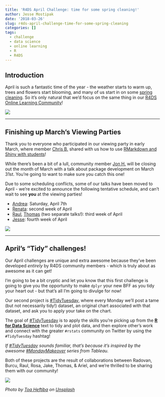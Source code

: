 ```yaml
---
title: 'R4DS April Challenge: time for some spring cleaning!'
author: Jesse Mostipak
date: '2018-03-26'
slug: r4ds-april-challenge-time-for-some-spring-cleaning
categories: []
tags:
  - challenge
  - data science
  - online learning
  - R
  - R4DS
---
```


## Introduction
April is such a fantastic time of the year - the weather starts to warm up, trees and flowers start blooming, and many of us start in on some [spring cleaning](https://en.wikipedia.org/wiki/Spring_cleaning). So it's only natural that we'd focus on the same thing in our [R4DS Online Learning Community](https://www.jessemaegan.com/post/r4ds-the-next-iteration/)!  

![](https://i.imgur.com/zcUzDrl.gif)  

***  
## Finishing up March's Viewing Parties  
Thank you to everyone who participated in our viewing party in early March, where member [Chris B.](https://twitter.com/kcat_km) shared with us how to use [RMarkdown and Shiny with students](https://www.youtube.com/watch?v=O04l-LpmoE8)!  

While there's been a bit of a lull, community member [Jon H.](https://twitter.com/JonTheGeek) will be closing out the month of March with a talk about package development on March 31st. You're going to want to make sure you catch this one!  

Due to some scheduling conflicts, some of our talks have been moved to April - we're excited to announce the following tentative schedule, and can't wait to see **you** at the viewing parties!  

* [Andrea](https://twitter.com/unsorsodicorda): Saturday, April 7th
* [Renata](https://twitter.com/renatagerecke): second week of April
* [Raul](https://twitter.com/raviolli77), [Thomas](https://twitter.com/thomas_mock) (two separate talks!): third week of April  
* [Jesse](https://twitter.com/kierisi): fourth week of April

![](https://media.giphy.com/media/94iS62lx8CRQA/giphy.gif)

*** 
## April's "Tidy" challenges!
Our April challenges are unique and extra awesome because they've been developed _entirely_ by R4DS community members - which is truly about as awesome as it can get!  

I'm going to be a bit cryptic and let you know that this first challenge is going to give you the opportunity to make `dplyr` your new BFF as you tidy your heart out - but that's all I'm going to divulge for now! 

Our second project is [#TidyTuesday](https://github.com/rfordatascience/tidytuesday/blob/master/README.md), where every Monday we'll post a tame (but not necessarily tidy!) dataset, an original chart associated with that dataset, and ask you to apply your take on the chart. 

The goal of [#TidyTuesday](https://github.com/rfordatascience/tidytuesday/blob/master/README.md) is to apply the skills you're picking up from the [**R for Data Science**](http://r4ds.had.co.nz/) text to tidy and plot data, and then explore other’s work and connect with the greater `#rstats` community on Twitter by using the `#TidyTuesday` hashtag!  

_If [#TidyTuesday](https://github.com/rfordatascience/tidytuesday/blob/master/README.md) sounds familiar, that's because it's inspired by the awesome [#MondayMakeover](http://www.makeovermonday.co.uk/) series from Tableau._

Both of these projects are the result of collaborations between Radovan, Burcu, Raul, Rosa, Jake, Thomas, & Ariel, and we're thrilled to be sharing them with our community! 

![](https://media.giphy.com/media/VgeGEVTdwzZao/giphy.gif)  

_Photo by <a href="https://unsplash.com/@heftiba?utm_source=unsplash&utm_medium=referral&utm_content=creditCopyText">Toa Heftiba</a> on <a href="https://unsplash.com/s/photos/spring-cleaning?utm_source=unsplash&utm_medium=referral&utm_content=creditCopyText">Unsplash</a>_
